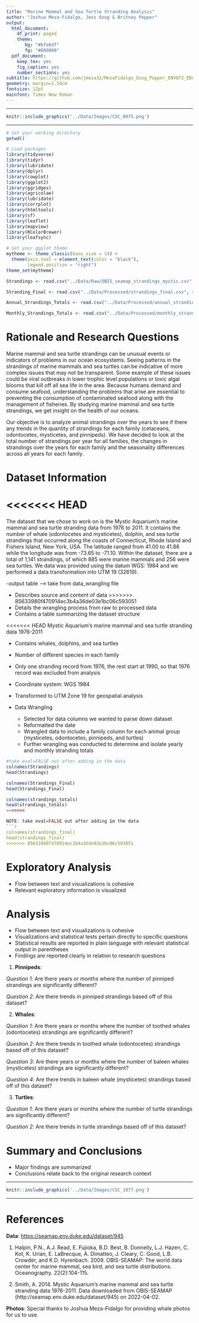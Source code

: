 ```yaml
---
title: "Marine Mammal and Sea Turtle Stranding Analysis"
author: "Joshua Meza-Fidalgo, Jess Ozog & Britney Pepper"
output:
  html_document:
    df_print: paged
    theme:
       bg: "#bfe6df"
       fg: "#000000"
  pdf_document:
    keep_tex: yes
    fig_caption: yes
    number_sections: yes
subtitle: https://github.com/jmeza32/MezaFidalgo_Ozog_Pepper_ENV872_EDA_FinalProject.git
geometry: margin=2.54cm
fontsize: 12pt
mainfont: Times New Roman
---
```


-------------


```r
knitr::include_graphics('../Data/Images/CSC_0075.png')

```

-------------

\newpage
\tableofcontents 
\newpage
\listoftables 
\newpage
\listoffigures 
\newpage

```r
# Set your working directory
getwd()

# Load packages
library(tidyverse)
library(tidyr)
library(lubridate)
library(dplyr)
library(cowplot)
library(ggplot2)
library(ggridges)
library(agricolae)
library(lubridate)
library(corrplot)
library(htmltools)
library(sf)
library(leaflet)
library(mapview)
library(RColorBrewer)
library(leafsync)

# Set your ggplot theme
mytheme <- theme_classic(base_size = 14) +
  theme(axis.text = element_text(color = "black"), 
        legend.position = "right")
theme_set(mytheme)
```


```r
Strandings <- read.csv("../Data/Raw/OBIS_seamap_strandings_mystic.csv", stringsAsFactors = TRUE)

Stranding_Final <- read.csv("../Data/Processed/strandings_final.csv", stringsAsFactors = TRUE)

Annual_Strandings_Totals <- read.csv("../Data/Processed/annual_strandings_totals.csv", stringsAsFactors = TRUE)

Monthly_Strandings_Totals <- read.csv("../Data/Processed/monthly_strandings_totals.csv", stringsAsFactors = TRUE)
```



# Rationale and Research Questions

Marine mammal and sea turtle strandings can be unusual events or indicators of problems in our ocean ecosystems. Seeing patterns in the strandings of marine mammals and sea turtles can be indicative of more complex issues that may not be transparent. Some example of these issues could be viral outbreaks in lower trophic level populations or toxic algal blooms that kill off all sea life in the area. Because humans demand and consume seafood, understanding the problems that arise are essential to preventing the consumption of contaminated seafood along with the management of fisheries. By studying marine mammal and sea turtle strandings, we get insight on the health of our oceans.

Our objective is to analyze animal strandings over the years to see if there any trends in the quantity of strandings for each family (cetaceans, odontocetes, mysticetes, and pinnipeds). We have decided to look at the total number of strandings per year for all families, the changes in strandings over the years for each family and the seasonality differences across all years for each family. 


\newpage

# Dataset Information
<<<<<<< HEAD
=======

The dataset that we chose to work on is the Mystic Aquarium's marine mammal and sea turtle stranding data from 1976 to 2011. It contains the number of whale (odontocetes and mysticetes), dolphin, and sea turtle strandings that occurred along the coasts of Connecticut, Rhode Island and Fishers Island, New York, USA. The latitude ranged from 41.00 to 41.86 while the longitude was from -73.65 to -71.10. Within the dataset, there are a total of 1,141 strandings, of which 885 were marine mammals and 256 were sea turtles. We data was provided using the datum WGS: 1984 and we performed a data transformation into UTM 19 (32619).


-output table --> take from data_wrangling file

* Describes source and content of data
>>>>>>> 85633980f470914ec3b4a36de03e1bc06c593051
* Details the wrangling process from raw to processed data
* Contains a table summarizing the dataset structure


<<<<<<< HEAD
Mystic Aquarium's marine mammal and sea turtle stranding data 1976-2011

* Contains whales, dolphins, and sea turtles
* Number of different species in each family
* Only one stranding record from 1976, the rest start at 1990, so that 1976 record was excluded from analysis 
* Coordinate system: WGS 1984
* Transformed to UTM Zone 19 for geospatial analysis

* Data Wrangling
  * Selected for data columns we wanted to parse down dataset
  * Reformatted the date
  * Wrangled data to include a family column for each animal group (mysticetes, odontocetes, pinnipeds, and turtles)
  * Further wrangling was conducted to determine and isolate yearly and monthly stranding totals


```r
#take eval=FALSE out after adding in the data 
colnames(Strandings)
head(Strandings)

colnames(Strandings_Final)
head(Strandings_Final)

colnames(strandings_totals)
head(strandings_totals)
=======

NOTE: take eval=FALSE out after adding in the data 
```r
colnames(strandings_final)
head(strandings_final)
>>>>>>> 85633980f470914ec3b4a36de03e1bc06c593051

```



\newpage

# Exploratory Analysis 
* Flow between text and visualizations is cohesive
* Relevant exploratory information is visualized




\newpage

# Analysis
* Flow between text and visualizations is cohesive
* Visualizations and statistical tests pertain directly to specific questions 
* Statistical results are reported in plain language with relevant statistical output in parentheses 
* Findings are reported clearly in relation to research questions


1. **Pinnipeds**:

*Question 1*: Are there years or months where the number of pinniped strandings are significantly different?

*Question 2*: Are there trends in pinniped strandings based off of this dataset?

2. **Whales**:

*Question 1*: Are there years or months where the number of toothed whales (odontocetes) strandings are significantly different?

*Question 2*: Are there trends in toothed whale (odontocetes) strandings based off of this dataset?

*Question 3*: Are there years or months where the number of baleen whales (mysticetes) strandings are significantly different?

*Question 4*: Are there trends in baleen whale (mysticetes) strandings based off of this dataset?

3. **Turtles**:

*Question 1*: Are there years or months where the number of turtle strandings are significantly different?

*Question 2*: Are there trends in turtle strandings based off of this dataset?


\newpage


# Summary and Conclusions
* Major findings are summarized
* Conclusions relate back to the original research context 




\newpage

-------------

```r
knitr::include_graphics('../Data/Images/CSC_1077.png')

```


-------------

# References

**Data**: <https://seamap.env.duke.edu/dataset/945> 

1. Halpin, P.N., A.J. Read, E. Fujioka, B.D. Best, B. Donnelly, L.J. Hazen, C. Kot, K. Urian, E. LaBrecque, A. Dimatteo, J. Cleary, C. Good, L.B. Crowder, and K.D. Hyrenbach. 2009. OBIS-SEAMAP: The world data center for marine mammal, sea bird, and sea turtle distributions. Oceanography. 22(2):104-115.

2. Smith, A. 2014. Mystic Aquarium's marine mammal and sea turtle stranding data 1976-2011. Data downloaded from OBIS-SEAMAP (http://seamap.env.duke.edu/dataset/945) on 2022-04-02.

**Photos**: Special thanks to Joshua Meza-Fidalgo for providing whale photos for us to use.
